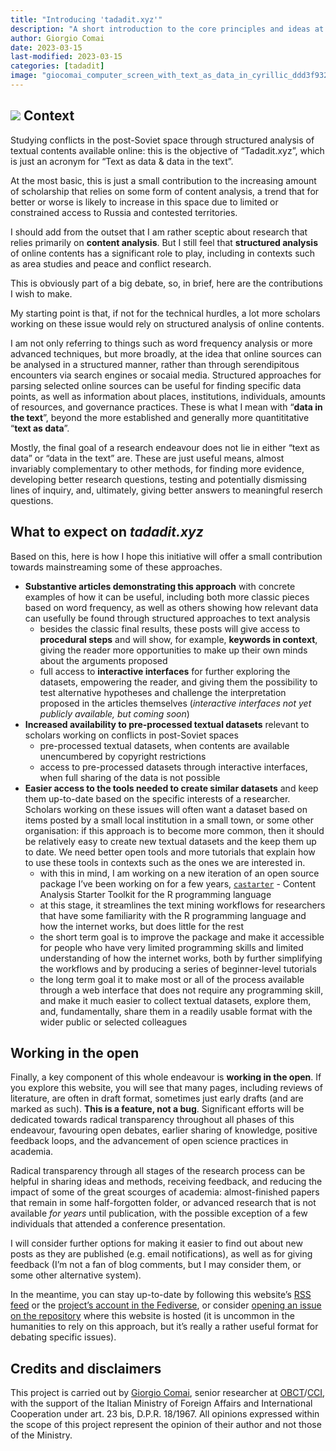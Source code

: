 ```yaml
---
title: "Introducing 'tadadit.xyz'"
description: "A short introduction to the core principles and ideas at the basis of this initiative."
author: Giorgio Comai
date: 2023-03-15
last-modified: 2023-03-15
categories: [tadadit]
image: "giocomai_computer_screen_with_text_as_data_in_cyrillic_ddd3f932-3357-43b4-865b-ab2ca8e5a048.webp"
---
```


## ![](giocomai_computer_screen_with_text_as_data_in_cyrillic_ddd3f932-3357-43b4-865b-ab2ca8e5a048.webp) Context {#top-left-img}

Studying conflicts in the post-Soviet space through structured analysis of textual contents available online: this is the objective of "Tadadit.xyz", which is just an acronym for "Text as data & data in the text".

At the most basic, this is just a small contribution to the increasing amount of scholarship that relies on some form of content analysis, a trend that for better or worse is likely to increase in this space due to limited or constrained access to Russia and contested territories.

I should add from the outset that I am rather sceptic about research that relies primarily on **content analysis**. But I still feel that **structured analysis** of online contents has a significant role to play, including in contexts such as area studies and peace and conflict research.

This is obviously part of a big debate, so, in brief, here are the contributions I wish to make.

My starting point is that, if not for the technical hurdles, a lot more scholars working on these issue would rely on structured analysis of online contents.

I am not only referring to things such as word frequency analysis or more advanced techniques, but more broadly, at the idea that online sources can be analysed in a structured manner, rather than through serendipitous encounters via search engines or socaial media. Structured approaches for parsing selected online sources can be useful for finding specific data points, as well as information about places, institutions, individuals, amounts of resources, and governance practices. These is what I mean with "**data in the text**", beyond the more established and generally more quantititative "**text as data**".

Mostly, the final goal of a research endeavour does not lie in either "text as data" or "data in the text" are. These are just useful means, almost invariably complementary to other methods, for finding more evidence, developing better research questions, testing and potentially dismissing lines of inquiry, and, ultimately, giving better answers to meaningful reserch questions.

## What to expect on *tadadit.xyz*

Based on this, here is how I hope this initiative will offer a small contribution towards mainstreaming some of these approaches.

-   **Substantive articles demonstrating this approach** with concrete examples of how it can be useful, including both more classic pieces based on word frequency, as well as others showing how relevant data can usefully be found through structured approaches to text analysis
    -   besides the classic final results, these posts will give access to **procedural steps** and will show, for example, **keywords in context**, giving the reader more opportunities to make up their own minds about the arguments proposed
    -   full access to **interactive interfaces** for further exploring the datasets, empowering the reader, and giving them the possibility to test alternative hypotheses and challenge the interpretation proposed in the articles themselves (*interactive interfaces not yet publicly available, but coming soon*)
-   **Increased availability to pre-processed textual datasets** relevant to scholars working on conflicts in post-Soviet spaces
    -   pre-processed textual datasets, when contents are available unencumbered by copyright restrictions
    -   access to pre-processed datasets through interactive interfaces, when full sharing of the data is not possible
-   **Easier access to the tools needed to create similar datasets** and keep them up-to-date based on the specific interests of a researcher. Scholars working on these issues will often want a dataset based on items posted by a small local institution in a small town, or some other organisation: if this approach is to become more common, then it should be relatively easy to create new textual datasets and the keep them up to date. We need better open tools and more tutorials that explain how to use these tools in contexts such as the ones we are interested in.
    -   with this in mind, I am working on a new iteration of an open source package I've been working on for a few years, [`castarter`](https://github.com/giocomai/castarter) - Content Analysis Starter Toolkit for the R programming language
    -   at this stage, it streamlines the text mining workflows for researchers that have some familiarity with the R programming language and how the internet works, but does little for the rest
    -   the short term goal is to improve the package and make it accessible for people who have very limited programming skills and limited understanding of how the internet works, both by further simplifying the workflows and by producing a series of beginner-level tutorials
    -   the long term goal it to make most or all of the process available through a web interface that does not require any programming skill, and make it much easier to collect textual datasets, explore them, and, fundamentally, share them in a readily usable format with the wider public or selected colleagues

## Working in the open

Finally, a key component of this whole endeavour is **working in the open**. If you explore this website, you will see that many pages, including reviews of literature, are often in draft format, sometimes just early drafts (and are marked as such). **This is a feature, not a bug**. Significant efforts will be dedicated towards radical transparency throughout all phases of this endeavour, favouring open debates, earlier sharing of knowledge, positive feedback loops, and the advancement of open science practices in academia.

Radical transparency through all stages of the research process can be helpful in sharing ideas and methods, receiving feedback, and reducing the impact of some of the great scourges of academia: almost-finished papers that remain in some half-forgotten folder, or advanced research that is not available *for years* until publication, with the possible exception of a few individuals that attended a conference presentation.

I will consider further options for making it easier to find out about new posts as they are published (e.g. email notifications), as well as for giving feedback (I'm not a fan of blog comments, but I may consider them, or some other alternative system).

In the meantime, you can stay up-to-date by following this website's [RSS feed](https://fediverse.giorgiocomai.eu/users/tadadit) or the [project's account in the Fediverse](https://fediverse.giorgiocomai.eu/users/tadadit), or consider [opening an issue on the repository](https://github.com/giocomai/tadadit/) where this website is hosted (it is uncommon in the humanities to rely on this approach, but it's really a rather useful format for debating specific issues).

## Credits and disclaimers

This project is carried out by [Giorgio Comai](https://giorgiocomai.eu/), senior researcher at [OBCT](https://balcanicaucaso.org/)/[CCI](https://www.cci.tn.it/), with the support of the Italian Ministry of Foreign Affairs and International Cooperation under art. 23 bis, D.P.R. 18/1967. All opinions expressed within the scope of this project represent the opinion of their author and not those of the Ministry.
